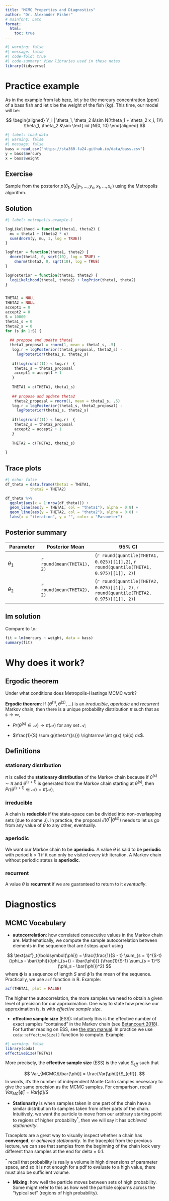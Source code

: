 ```yaml
---
title: "MCMC Properties and Diagnostics"
author: "Dr. Alexander Fisher"
# mainfont: Lato
format: 
  html:
    toc: true
---
```


```r
#| warning: false
#| message: false
#| code-fold: true
#| code-summary: View libraries used in these notes
library(tidyverse)
```

# Practice example

As in the example from lab [here](/slides/lab-normal.html#/model), let $y$ be the mercury concentration (ppm) of a bass fish and let $x$ be the weight of the fish (kg). This time, our model will be:

$$
\begin{aligned}
Y_i | \theta_1, \theta_2 &\sim N(\theta_1 + \theta_2 x_i, 1)\\
\theta_1, \theta_2 &\sim \text{ iid }N(0, 10)
\end{aligned}
$$

```r
#| label: load-data
#| warning: false
#| message: false
bass = read_csv("https://sta360-fa24.github.io/data/bass.csv")
y = bass$mercury
x = bass$weight
```

::: panel-tabset
## Exercise

Sample from the posterior $p(\theta_1, \theta_2 | y_1, \ldots, y_n, x_1, \ldots, x_n)$ using the Metropolis algorithm.

## Solution

```r
#| label: metropolis-example-1

logLikelihood = function(theta1, theta2) {
  mu = theta1 + (theta2 * x)
  sum(dnorm(y, mu, 1, log = TRUE))
}

logPrior = function(theta1, theta2) {
  dnorm(theta1, 0, sqrt(10), log = TRUE) + 
    dnorm(theta2, 0, sqrt(10), log = TRUE)
}

logPosterior = function(theta1, theta2) {
  logLikelihood(theta1, theta2) + logPrior(theta1, theta2)
}


THETA1 = NULL
THETA2 = NULL
accept1 = 0
accept2 = 0
S = 10000
theta1_s = 0
theta2_s = 0
for (s in 1:S) {
  
  ## propose and update theta1
  theta1_proposal = rnorm(1, mean = theta1_s, .5)
   log.r = logPosterior(theta1_proposal, theta2_s) - 
     logPosterior(theta1_s, theta2_s)
   
   if(log(runif(1)) < log.r)  {
    theta1_s = theta1_proposal
    accept1 = accept1 + 1 
   }
   
   THETA1 = c(THETA1, theta1_s)
   
   ## propose and update theta2
    theta2_proposal = rnorm(1, mean = theta2_s, .5)
   log.r = logPosterior(theta1_s, theta2_proposal) - 
     logPosterior(theta1_s, theta2_s)
   
   if(log(runif(1)) < log.r)  {
    theta2_s = theta2_proposal
    accept2 = accept2 + 1 
   }
   
   THETA2 = c(THETA2, theta2_s)
   
}
```

## Trace plots

```r
#| echo: false
df_theta = data.frame(theta1 = THETA1,
           theta2 = THETA2)

df_theta %>%
  ggplot(aes(x = 1:nrow(df_theta))) +
  geom_line(aes(y = THETA1, col = "theta1"), alpha = 0.8) +
  geom_line(aes(y = THETA2, col = "theta2"), alpha = 0.8) +
  labs(x = "iteration", y = "", color = "Parameter")
```

## Posterior summary

| Parameter  | Posterior Mean             | 95% CI                                                                                   |
|-----------------|-----------------|--------------------------------------|
| $\theta_1$ | `r round(mean(THETA1), 2)` | (`r round(quantile(THETA1, 0.025)[[1]],2)`, `r round(quantile(THETA1, 0.975)[[1]], 2)`)  |
| $\theta_2$ | `r round(mean(THETA2), 2)` | (`r round(quantile(THETA2, 0.025)[[1]], 2)`, `r round(quantile(THETA2, 0.975)[[1]], 2)`) |

## lm solution

Compare to `lm`:

```r
fit = lm(mercury ~ weight, data = bass)
summary(fit)
```
:::

# Why does it work?

## Ergodic theorem

Under what conditions does Metropolis-Hastings MCMC work?

**Ergodic theorem**: If $\{\theta^{(1)}, \theta^{(2)}, \ldots \}$ is an *irreducible*, *aperiodic* and *recurrent* Markov chain, then there is a unique probability distribution $\pi$ such that as $s \rightarrow \infty$,

-   $Pr(\theta^{(s)} \in \mathcal{A}) \rightarrow \pi(\mathcal{A})$ for any set $\mathcal{A}$;

-   $\frac{1}{S} \sum g(\theta^{(s)}) \rightarrow \int g(x) \pi(x) dx$.

## Definitions

### stationary distribution 

$\pi$ is called the **stationary distribution** of the Markov chain because if $\theta^{(s)} \sim \pi$ and $\theta^{(s+1)}$ is generated from the Markov chain starting at $\theta^{(s)}$, then $Pr(\theta^{(s+1)} \in \mathcal{A}) = \pi(\mathcal{A})$.

### irreducible

A chain is **reducible** if the state-space can be divided into non-overlapping sets (due to some $J$). In practice, the proposal $J(\theta^* | \theta^{(s)})$ needs to let us go from any value of $\theta$ to any other, eventually.

### aperiodic

We want our Markov chain to be **aperiodic**. A value $\theta$ is said to be **periodic** with period $k>1$ if it can only be visited every $k$th iteration. A Markov chain without periodic states is **aperiodic**.

### recurrent

A value $\theta$ is **recurrent** if we are guaranteed to return to it *eventually*.

# Diagnostics

## MCMC Vocabulary

-   **autocorrelation**: how correlated consecutive values in the Markov chain are. Mathematically, we compute the sample autocorrelation between elements in the sequence that are $t$ steps apart using

$$
\text{acf}_t(\boldsymbol{\phi}) = 
\frac{\frac{1}{S - t} \sum_{s = 1}^{S-t} (\phi_s - \bar{\phi})(\phi_{s+t} - \bar{\phi})}
{\frac{1}{S-1} \sum_{s = 1}^S (\phi_s - \bar{\phi})^2}
$$ where $\boldsymbol{\phi}$ is a sequence of length $S$ and $\bar{\phi}$ is the mean of the sequence. Practically, we use `acf` function in R. Example:

```r
acf(THETA1, plot = FALSE)
```

The higher the autocorrelation, the more samples we need to obtain a given level of precision for our approximation. One way to state how precise our approximation is, is with *effective sample size*.

-   **effective sample size** (ESS): intuitively this is the effective number of exact samples "contained" in the Markov chain (see [Betancourt 2018](https://arxiv.org/pdf/1701.02434.pdf)). For further reading on ESS, see [the stan manual](https://mc-stan.org/docs/reference-manual/effective-sample-size.html). In practice we use `coda::effectiveSize()` function to compute. Example:

```r
#| warning: false
library(coda)
effectiveSize(THETA1)
```

More precisely, the **effective sample size** (ESS) is the value $S_{eff}$ such that

$$
Var_{MCMC}[\bar{\phi}] = \frac{Var[\phi]}{S_{eff}}.
$$ In words, it's the number of independent Monte Carlo samples necessary to give the same precision as the MCMC samples. For comparison, recall $Var_{MC}[\bar{\phi}] = Var[\phi]/S$

-   **Stationarity** is when samples taken in one part of the chain have a similar distribution to samples taken from other parts of the chain. Intuitively, we want the particle to move from our arbitrary starting point to regions of higher probability$^*$, then we will say it has *achieved stationarity*.

Traceplots are a great way to visually inspect whether a chain has **converged**, or *achieved stationarity*. In the traceplot from the previous lecture, we can see that samples from the beginning of the chain look very different than samples at the end for delta = 0.1.

$^*$ recall that probability is really a volume in high dimensions of parameter space, and so it is not enough for a pdf to evaluate to a high value, there must also be sufficient volume.

-   **Mixing**: how well the particle moves between sets of high probability. Some might refer to this as how well the particle sojourns across the "typical set" (regions of high probability).
